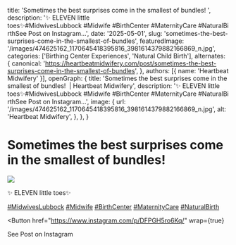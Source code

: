   title: 'Sometimes the best surprises come in the smallest of bundles! ',
  description: '✨ ELEVEN little toes✨#MidwivesLubbock&nbsp;#Midwife&nbsp;#BirthCenter&nbsp;#MaternityCare&nbsp;#NaturalBirthSee Post on Instagram...',
  date: '2025-05-01',
  slug: 'sometimes-the-best-surprises-come-in-the-smallest-of-bundles',
  featuredImage: '/images/474625162_1170645418395816_3981614379882166869_n.jpg',
  categories: ['Birthing Center Experiences', 'Natural Child Birth'],
  alternates: {
    canonical: 'https://heartbeatmidwifery.com/post/sometimes-the-best-surprises-come-in-the-smallest-of-bundles',
  },
  authors: [{ name: 'Heartbeat Midwifery' }],
  openGraph: {
    title: 'Sometimes the best surprises come in the smallest of bundles!  | Heartbeat Midwifery',
    description: '✨ ELEVEN little toes✨#MidwivesLubbock&nbsp;#Midwife&nbsp;#BirthCenter&nbsp;#MaternityCare&nbsp;#NaturalBirthSee Post on Instagram...',
    image: {
      url: '/images/474625162_1170645418395816_3981614379882166869_n.jpg',
      alt: 'Heartbeat Midwifery',
    },
  },
}


# Sometimes the best surprises come in the smallest of bundles!

<Image
  src="/images/474625162_1170645418395816_3981614379882166869_n.jpg"
  size="large"
  wrap={true}
/>

✨ ELEVEN little toes✨

[#MidwivesLubbock](https://www.instagram.com/explore/tags/midwiveslubbock/) [#Midwife](https://www.instagram.com/explore/tags/midwife/) [#BirthCenter](https://www.instagram.com/explore/tags/birthcenter/) [#MaternityCare](https://www.instagram.com/explore/tags/maternitycare/) [#NaturalBirth](https://www.instagram.com/explore/tags/naturalbirth/)

<Button
  href="https://www.instagram.com/p/DFPGH5ro6Kq/"
  wrap={true}
>
  See Post on Instagram
</Button>
